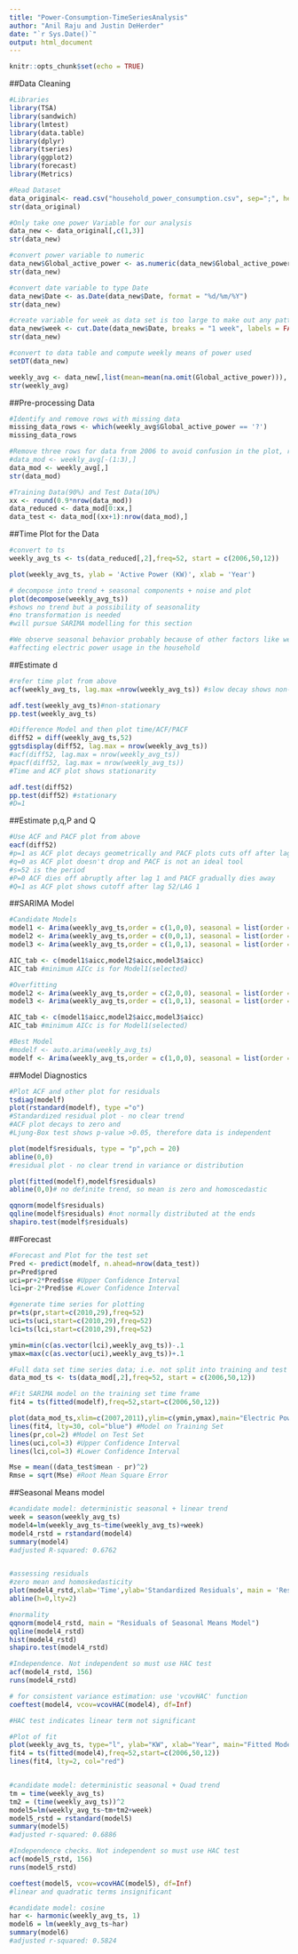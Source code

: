 ```yaml
---
title: "Power-Consumption-TimeSeriesAnalysis"
author: "Anil Raju and Justin DeHerder"
date: "`r Sys.Date()`"
output: html_document
---
```


```r
knitr::opts_chunk$set(echo = TRUE)
```

##Data Cleaning

```r

#Libraries
library(TSA)
library(sandwich)
library(lmtest)
library(data.table)
library(dplyr)
library(tseries)
library(ggplot2)
library(forecast)
library(Metrics)

```


```r

#Read Dataset
data_original<- read.csv("household_power_consumption.csv", sep=";", header=T)
str(data_original)

#Only take one power Variable for our analysis
data_new <- data_original[,c(1,3)]
str(data_new)

#convert power variable to numeric
data_new$Global_active_power <- as.numeric(data_new$Global_active_power)
str(data_new)

#convert date variable to type Date
data_new$Date <- as.Date(data_new$Date, format = "%d/%m/%Y")
str(data_new) 

#create variable for week as data set is too large to make out any patterns
data_new$week <- cut.Date(data_new$Date, breaks = "1 week", labels = FALSE)
str(data_new) 

#convert to data table and compute weekly means of power used
setDT(data_new)

weekly_avg <- data_new[,list(mean=mean(na.omit(Global_active_power))), by=week]
str(weekly_avg)


```


##Pre-processing Data


```r

#Identify and remove rows with missing data
missing_data_rows <- which(weekly_avg$Global_active_power == '?')  
missing_data_rows

#Remove three rows for data from 2006 to avoid confusion in the plot, results were the same without this deletion 
#data_mod <- weekly_avg[-(1:3),] 
data_mod <- weekly_avg[,] 
str(data_mod)

#Training Data(90%) and Test Data(10%)
xx <- round(0.9*nrow(data_mod))
data_reduced <- data_mod[0:xx,]
data_test <- data_mod[(xx+1):nrow(data_mod),]


```

##Time Plot for the Data


```r

#convert to ts
weekly_avg_ts <- ts(data_reduced[,2],freq=52, start = c(2006,50,12))

plot(weekly_avg_ts, ylab = 'Active Power (KW)', xlab = 'Year')

# decompose into trend + seasonal components + noise and plot
plot(decompose(weekly_avg_ts))
#shows no trend but a possibility of seasonality 
#no transformation is needed
#will pursue SARIMA modelling for this section

#We observe seasonal behavior probably because of other factors like weather 
#affecting electric power usage in the household


```

##Estimate d


```r

#refer time plot from above
acf(weekly_avg_ts, lag.max =nrow(weekly_avg_ts)) #slow decay shows non-stationary

adf.test(weekly_avg_ts)#non-stationary
pp.test(weekly_avg_ts)

#Difference Model and then plot time/ACF/PACF
diff52 = diff(weekly_avg_ts,52)
ggtsdisplay(diff52, lag.max = nrow(weekly_avg_ts))
#acf(diff52, lag.max = nrow(weekly_avg_ts))
#pacf(diff52, lag.max = nrow(weekly_avg_ts))
#Time and ACF plot shows stationarity

adf.test(diff52)	
pp.test(diff52) #stationary
#D=1


```

##Estimate p,q,P and Q



```r

#Use ACF and PACF plot from above
eacf(diff52)
#p=1 as ACF plot decays geometrically and PACF plots cuts off after lag 1
#q=0 as ACF plot doesn't drop and PACF is not an ideal tool
#s=52 is the period
#P=0 ACF dies off abruptly after lag 1 and PACF gradually dies away
#Q=1 as ACF plot shows cutoff after lag 52/LAG 1


```

##SARIMA Model


```r

#Candidate Models
model1 <- Arima(weekly_avg_ts,order = c(1,0,0), seasonal = list(order = c(0,1,1),period = 52))
model2 <- Arima(weekly_avg_ts,order = c(0,0,1), seasonal = list(order = c(0,1,1),period = 52))
model3 <- Arima(weekly_avg_ts,order = c(1,0,1), seasonal = list(order = c(0,1,1),period = 52))

AIC_tab <- c(model1$aicc,model2$aicc,model3$aicc) 
AIC_tab #minimum AICc is for Model1(selected)

#Overfitting
model2 <- Arima(weekly_avg_ts,order = c(2,0,0), seasonal = list(order = c(0,1,1),period = 52))
model3 <- Arima(weekly_avg_ts,order = c(1,0,1), seasonal = list(order = c(0,1,1),period = 52))

AIC_tab <- c(model1$aicc,model2$aicc,model3$aicc) 
AIC_tab #minimum AICc is for Model1(selected)

#Best Model
#modelf <- auto.arima(weekly_avg_ts)
modelf <- Arima(weekly_avg_ts,order = c(1,0,0), seasonal = list(order = c(0,1,1),period = 52))


```

##Model Diagnostics


```r

#Plot ACF and other plot for residuals
tsdiag(modelf)
plot(rstandard(modelf), type ="o")
#Standardized residual plot - no clear trend
#ACF plot decays to zero and
#Ljung-Box test shows p-value >0.05, therefore data is independent

plot(modelf$residuals, type = "p",pch = 20)
abline(0,0)
#residual plot - no clear trend in variance or distribution

plot(fitted(modelf),modelf$residuals)
abline(0,0)# no definite trend, so mean is zero and homoscedastic

qqnorm(modelf$residuals)
qqline(modelf$residuals) #not normally distributed at the ends
shapiro.test(modelf$residuals)


```

##Forecast


```r

#Forecast and Plot for the test set
Pred <- predict(modelf, n.ahead=nrow(data_test)) 
pr=Pred$pred
uci=pr+2*Pred$se #Upper Confidence Interval
lci=pr-2*Pred$se #Lower Confidence Interval

#generate time series for plotting
pr=ts(pr,start=c(2010,29),freq=52)
uci=ts(uci,start=c(2010,29),freq=52)
lci=ts(lci,start=c(2010,29),freq=52)

ymin=min(c(as.vector(lci),weekly_avg_ts))-.1
ymax=max(c(as.vector(uci),weekly_avg_ts))+.1

#Full data set time series data; i.e. not split into training and test set for plotting
data_mod_ts <- ts(data_mod[,2],freq=52, start = c(2006,50,12))

#Fit SARIMA model on the training set time frame
fit4 = ts(fitted(modelf),freq=52,start=c(2006,50,12))

plot(data_mod_ts,xlim=c(2007,2011),ylim=c(ymin,ymax),main="Electric Power Consumption") #Actual Data
lines(fit4, lty=30, col="blue") #Model on Training Set
lines(pr,col=2) #Model on Test Set
lines(uci,col=3) #Upper Confidence Interval
lines(lci,col=3) #Lower Confidence Interval

Mse = mean((data_test$mean - pr)^2)
Rmse = sqrt(Mse) #Root Mean Square Error


```

##Seasonal Means model


```r

#candidate model: deterministic seasonal + linear trend
week = season(weekly_avg_ts)
model4=lm(weekly_avg_ts~time(weekly_avg_ts)+week)
model4_rstd = rstandard(model4)
summary(model4)
#adjusted R-squared: 0.6762


#assessing residuals
#zero mean and homoskedasticity
plot(model4_rstd,xlab='Time',ylab='Standardized Residuals', main = 'Residuals of Seasonal Means Model', ylim =c(-4,5.5) ,type='o')
abline(h=0,lty=2)

#normality
qqnorm(model4_rstd, main = "Residuals of Seasonal Means Model")
qqline(model4_rstd)
hist(model4_rstd)
shapiro.test(model4_rstd)

#Independence. Not independent so must use HAC test
acf(model4_rstd, 156)
runs(model4_rstd)

# for consistent variance estimation: use 'vcovHAC' function
coeftest(model4, vcov=vcovHAC(model4), df=Inf)

#HAC test indicates linear term not significant

#Plot of fit
plot(weekly_avg_ts, type="l", ylab="KW", xlab="Year", main="Fitted Model")
fit4 = ts(fitted(model4),freq=52,start=c(2006,50,12))
lines(fit4, lty=2, col="red")


#candidate model: deterministic seasonal + Quad trend
tm = time(weekly_avg_ts)
tm2 = (time(weekly_avg_ts))^2
model5=lm(weekly_avg_ts~tm+tm2+week)
model5_rstd = rstandard(model5)
summary(model5)
#adjusted r-squared: 0.6886

#Independence checks. Not independent so must use HAC test
acf(model5_rstd, 156)
runs(model5_rstd)

coeftest(model5, vcov=vcovHAC(model5), df=Inf)
#linear and quadratic terms insignificant

#candidate model: cosine
har <- harmonic(weekly_avg_ts, 1)
model6 = lm(weekly_avg_ts~har)
summary(model6)
#adjusted r-squared: 0.5824



```





